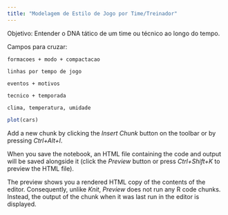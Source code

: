 ```yaml
---
title: "Modelagem de Estilo de Jogo por Time/Treinador"
---
```


Objetivo: Entender o DNA tático de um time ou técnico ao longo do tempo.

Campos para cruzar:

    formacoes + modo + compactacao

    linhas por tempo de jogo

    eventos + motivos

    tecnico + temporada

    clima, temperatura, umidade


```r
plot(cars)
```

Add a new chunk by clicking the *Insert Chunk* button on the toolbar or by pressing *Ctrl+Alt+I*.

When you save the notebook, an HTML file containing the code and output will be saved alongside it (click the *Preview* button or press *Ctrl+Shift+K* to preview the HTML file).

The preview shows you a rendered HTML copy of the contents of the editor. Consequently, unlike *Knit*, *Preview* does not run any R code chunks. Instead, the output of the chunk when it was last run in the editor is displayed.
